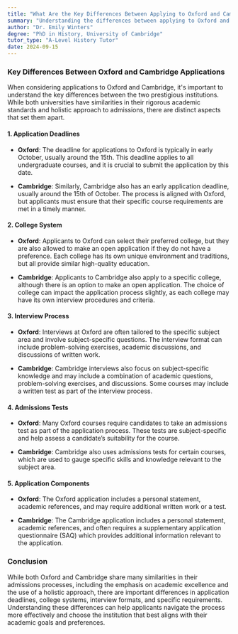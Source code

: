 ```yaml
---
title: "What Are the Key Differences Between Applying to Oxford and Cambridge?"
summary: "Understanding the differences between applying to Oxford and Cambridge is crucial for prospective students. Key distinctions include application deadlines, the college system, interview processes, admissions tests, and application components."
author: "Dr. Emily Winters"
degree: "PhD in History, University of Cambridge"
tutor_type: "A-Level History Tutor"
date: 2024-09-15
---
```


### Key Differences Between Oxford and Cambridge Applications

When considering applications to Oxford and Cambridge, it's important to understand the key differences between the two prestigious institutions. While both universities have similarities in their rigorous academic standards and holistic approach to admissions, there are distinct aspects that set them apart.

#### 1. Application Deadlines

- **Oxford**: The deadline for applications to Oxford is typically in early October, usually around the 15th. This deadline applies to all undergraduate courses, and it is crucial to submit the application by this date.

- **Cambridge**: Similarly, Cambridge also has an early application deadline, usually around the 15th of October. The process is aligned with Oxford, but applicants must ensure that their specific course requirements are met in a timely manner.

#### 2. College System

- **Oxford**: Applicants to Oxford can select their preferred college, but they are also allowed to make an open application if they do not have a preference. Each college has its own unique environment and traditions, but all provide similar high-quality education.

- **Cambridge**: Applicants to Cambridge also apply to a specific college, although there is an option to make an open application. The choice of college can impact the application process slightly, as each college may have its own interview procedures and criteria.

#### 3. Interview Process

- **Oxford**: Interviews at Oxford are often tailored to the specific subject area and involve subject-specific questions. The interview format can include problem-solving exercises, academic discussions, and discussions of written work.

- **Cambridge**: Cambridge interviews also focus on subject-specific knowledge and may include a combination of academic questions, problem-solving exercises, and discussions. Some courses may include a written test as part of the interview process.

#### 4. Admissions Tests

- **Oxford**: Many Oxford courses require candidates to take an admissions test as part of the application process. These tests are subject-specific and help assess a candidate’s suitability for the course.

- **Cambridge**: Cambridge also uses admissions tests for certain courses, which are used to gauge specific skills and knowledge relevant to the subject area.

#### 5. Application Components

- **Oxford**: The Oxford application includes a personal statement, academic references, and may require additional written work or a test.

- **Cambridge**: The Cambridge application includes a personal statement, academic references, and often requires a supplementary application questionnaire (SAQ) which provides additional information relevant to the application.

### Conclusion

While both Oxford and Cambridge share many similarities in their admissions processes, including the emphasis on academic excellence and the use of a holistic approach, there are important differences in application deadlines, college systems, interview formats, and specific requirements. Understanding these differences can help applicants navigate the process more effectively and choose the institution that best aligns with their academic goals and preferences.